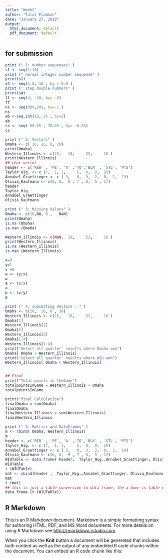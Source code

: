 ```yaml
---
title: "Week2"
author: "Talal Elammas"
date: "January 27, 2019"
output:
  html_document: default
  pdf_document: default
---
```



## for submission
```r
print (" 1: number sequences" )
s1 <- seq(1:10)   
print (" normal integer number sequence" )
print(s1)
s4 <- seq(1.0, 10 , by = 0.9 )
print (" step double numbers" )
print(s4)
ff <- seq(4, -10, by= -2)
ff
ns <- seq(999,991, by=-1 )
ns
ab <-seq.int(15, 25 , by=2)  
ab
cs <- seq( 80.05 , 70.05 , by= -0.85)
cs

```


```r
print (" 2: Vectors" )
Omaha <- c( 16, 16, 8, 30)
print(Omaha)
Western_Illinois <- c(22, 	18, 	22, 	16 )
print(Western_Illinois)
## char vector
header <- c('REB' , 'PE', 'A' ,'TO','BLK' , 'STL', 'PTS')
Taylor_Hig. <- c (7,  1, 1, 	5, 	0, 	0, 	20) 
Annabel_Graettinger <- c ( 3, 	0, 	3, 	2, 	0, 	1, 	19)
Olivia_Kaufmann <- c(6, 0, 	9 ,	7 ,	0, 	5 ,	17)
header
Taylor_Hig.
Annabel_Graettinger
Olivia_Kaufmann
```


```r
print (" 3: Missing Values" )
Omaha <- c(16,NA, 8 ,	NaN)
print(Omaha)
is.na (Omaha)
is.nan (Omaha)

Western_Illinois <- c(NaN, 	18, 	22, 	16 )
print(Western_Illinois)
is.na (Western_Illinois)
is.nan (Western_Illinois)

x=0
y=1
v =0
w <- (y/x)
w
a <- (v/x)
a
b <- (v/y)
b

```


```r
print (" 4: subsetting Vectors : " )
Omaha <- c(16, 	16, 8 ,	30)
Western_Illinois <- c(22, 	18, 	22, 	16 )
Omaha[1]
Western_Illinois[1]
Omaha[2]
Western_Illinois[2]
Omaha[1:4]
Western_Illinois[1:4]
print("Select all quarter' results where Omaha won")
Omaha[ Omaha > Western_Illinois]
print("Select all quarter' results where WIU won")
Western_Illinois[ Omaha < Western_Illinois]


## Final
print("Total points in theGame")
totalpointsInGame = Western_Illinois + Omaha  
totalpointsInGame

print("final Calculation")
finalOmaha = sum(Omaha)
finalOmaha
finalWestern_Illinois = sum(Western_Illinois)
finalWestern_Illinois


```



```r
print (" 5: Matrics and DataFrames" )
m <- rbind( Omaha, Western_Illinois)
m
header <- c('REB' , 'PE', 'A' ,'TO','BLK' , 'STL', 'PTS')
Taylor_Hig. <- c (7,  1, 1, 	5, 	0, 	0, 	20) 
Annabel_Graettinger <- c ( 3, 	0, 	3, 	2, 	0, 	1, 	19)
Olivia_Kaufmann <- c(6, 0, 	9 ,	7 ,	0, 	5 ,	17)
WIUTable <- data.frame( header,  Taylor_Hig.,Annabel_Graettinger, Olivia_Kaufmann  )
WIUTable
t (WIUTable)
mat <- cbind(header ,  Taylor_Hig.,Annabel_Graettinger, Olivia_Kaufmann )
mat
t (mat)
## this is just a table conversion to data frame, the a bove is table creation
data.frame (t (WIUTable))

```



## R Markdown

This is an R Markdown document. Markdown is a simple formatting syntax for authoring HTML, PDF, and MS Word documents. For more details on using R Markdown see <http://rmarkdown.rstudio.com>.

When you click the **Knit** button a document will be generated that includes both content as well as the output of any embedded R code chunks within the document. You can embed an R code chunk like this:
